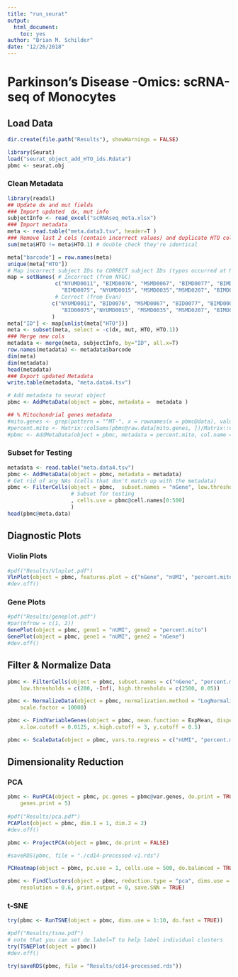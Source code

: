 ```yaml
---
title: "run_seurat"
output: 
  html_document: 
    toc: yes
author: "Brian M. Schilder"
date: "12/26/2018"
---
```


# Parkinson's Disease -Omics: scRNA-seq of Monocytes

## Load Data
```r
dir.create(file.path("Results"), showWarnings = FALSE) 

library(Seurat)
load("seurat_object_add_HTO_ids.Rdata")
pbmc <- seurat.obj  
```

### Clean Metadata
```r
library(readxl)
## Update dx and mut fields
### Import updated  dx, mut info
subjectInfo <- read_excel("scRNAseq_meta.xlsx") 
### Import metadata
meta <- read.table("meta.data3.tsv", header=T )
### Remove last 2 cols (contain incorrect values) and duplicate HTO col
sum(meta$HTO != meta$HTO.1) # double check they're identical

meta["barcode"] = row.names(meta)
unique(meta["HTO"])
# Map incorrect subject IDs to CORRECT subject IDs (typos occurred at NYGC during processing)
map = setNames( # Incorrect (from NYGC)
               c("NYUMD0011", "BIMD0076", "MSMD0067", "BIMD0077", "BIMD0007",
                 "BIMD0075", "NYUMD0015", "MSMD0035","MSMD0207", "BIMD0010"), 
               # Correct (from Evan)
              c("NYUMD0011", "BID0076", "MSMD0067", "BID0077", "BIMD0007",
                 "BID00075","NYUMD0015", "MSMD0035", "MSMD0207", "BIMD0010")
              )
meta["ID"] <- map[unlist(meta["HTO"])]
meta <- subset(meta, select = -c(dx, mut, HTO, HTO.1)) 
### Merge new cols
metadata <- merge(meta, subjectInfo, by="ID", all.x=T) 
row.names(metadata) <- metadata$barcode
dim(meta)
dim(metadata)
head(metadata)
### Export updated Metadata
write.table(metadata, "meta.data4.tsv") 

# Add metadata to seurat object
pbmc <- AddMetaData(object = pbmc, metadata =  metadata ) 

## % Mitochondrial genes metadata
#mito.genes <- grep(pattern = "^MT-", x = rownames(x = pbmc@data), value = TRUE)
#percent.mito <- Matrix::colSums(pbmc@raw.data[mito.genes, ])/Matrix::colSums(pbmc@raw.data)
#pbmc <- AddMetaData(object = pbmc, metadata = percent.mito, col.name = "percent.mito")
```

### Subset for Testing
```r
metadata <- read.table("meta.data4.tsv")  
pbmc <- AddMetaData(object = pbmc, metadata = metadata)  
# Get rid of any NAs (cells that don't match up with the metadata)
pbmc <- FilterCells(object = pbmc,  subset.names = "nGene", low.thresholds = 0
                    # Subset for testing
                    , cells.use = pbmc@cell.names[0:500] 
                    )
head(pbmc@meta.data) 
```

## Diagnostic Plots

### Violin Plots
```r
#pdf("Results/Vlnplot.pdf")
VlnPlot(object = pbmc, features.plot = c("nGene", "nUMI", "percent.mito"), nCol = 3)
#dev.off()
```

### Gene Plots
```r
#pdf("Results/geneplot.pdf")
#par(mfrow = c(1, 2))
GenePlot(object = pbmc, gene1 = "nUMI", gene2 = "percent.mito")
GenePlot(object = pbmc, gene1 = "nUMI", gene2 = "nGene")
#dev.off()
```

## Filter & Normalize Data
```r
pbmc <- FilterCells(object = pbmc, subset.names = c("nGene", "percent.mito"), 
    low.thresholds = c(200, -Inf), high.thresholds = c(2500, 0.05))

pbmc <- NormalizeData(object = pbmc, normalization.method = "LogNormalize", 
    scale.factor = 10000)

pbmc <- FindVariableGenes(object = pbmc, mean.function = ExpMean, dispersion.function = LogVMR, 
    x.low.cutoff = 0.0125, x.high.cutoff = 3, y.cutoff = 0.5)

pbmc <- ScaleData(object = pbmc, vars.to.regress = c("nUMI", "percent.mito"))
```

## Dimensionality Reduction

### PCA
```r
pbmc <- RunPCA(object = pbmc, pc.genes = pbmc@var.genes, do.print = TRUE, pcs.print = 1:5, 
    genes.print = 5)
  
#pdf("Results/pca.pdf") 
PCAPlot(object = pbmc, dim.1 = 1, dim.2 = 2)
#dev.off()

pbmc <- ProjectPCA(object = pbmc, do.print = FALSE)

#saveRDS(pbmc, file = "./cd14-processed-v1.rds")

PCHeatmap(object = pbmc, pc.use = 1, cells.use = 500, do.balanced = TRUE, label.columns = FALSE)

pbmc <- FindClusters(object = pbmc, reduction.type = "pca", dims.use = 1:10, 
    resolution = 0.6, print.output = 0, save.SNN = TRUE)
```

### t-SNE
```r
try(pbmc <- RunTSNE(object = pbmc, dims.use = 1:10, do.fast = TRUE))

#pdf("Results/tsne.pdf")
# note that you can set do.label=T to help label individual clusters
try(TSNEPlot(object = pbmc))
#dev.off()

try(saveRDS(pbmc, file = "Results/cd14-processed.rds"))
```

